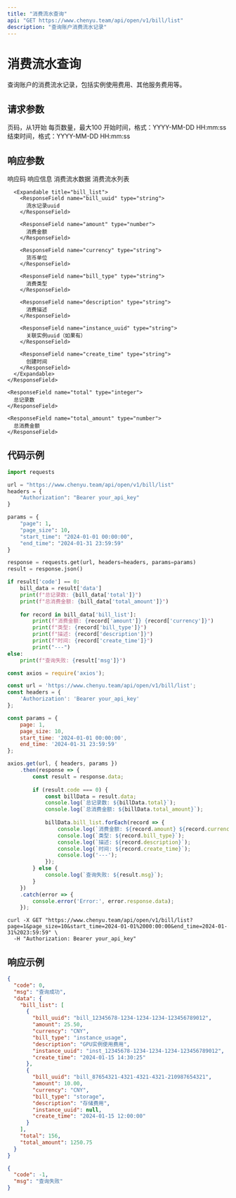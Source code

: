 ```yaml
---
title: "消费流水查询"
api: "GET https://www.chenyu.team/api/open/v1/bill/list"
description: "查询账户消费流水记录"
---
```


# 消费流水查询

查询账户的消费流水记录，包括实例使用费用、其他服务费用等。

## 请求参数

<ParamField query="page" type="integer" default="1">
  页码，从1开始
</ParamField>

<ParamField query="page_size" type="integer" default="10">
  每页数量，最大100
</ParamField>

<ParamField query="start_time" type="string">
  开始时间，格式：YYYY-MM-DD HH:mm:ss
</ParamField>

<ParamField query="end_time" type="string">
  结束时间，格式：YYYY-MM-DD HH:mm:ss
</ParamField>

## 响应参数

<ResponseField name="code" type="integer">
  响应码
</ResponseField>

<ResponseField name="msg" type="string">
  响应信息
</ResponseField>

<ResponseField name="data" type="object">
  消费流水数据
  
  <Expandable title="data">
    <ResponseField name="bill_list" type="array">
      消费流水列表
      
      <Expandable title="bill_list">
        <ResponseField name="bill_uuid" type="string">
          流水记录uuid
        </ResponseField>
        
        <ResponseField name="amount" type="number">
          消费金额
        </ResponseField>
        
        <ResponseField name="currency" type="string">
          货币单位
        </ResponseField>
        
        <ResponseField name="bill_type" type="string">
          消费类型
        </ResponseField>
        
        <ResponseField name="description" type="string">
          消费描述
        </ResponseField>
        
        <ResponseField name="instance_uuid" type="string">
          关联实例uuid（如果有）
        </ResponseField>
        
        <ResponseField name="create_time" type="string">
          创建时间
        </ResponseField>
      </Expandable>
    </ResponseField>
    
    <ResponseField name="total" type="integer">
      总记录数
    </ResponseField>
    
    <ResponseField name="total_amount" type="number">
      总消费金额
    </ResponseField>
  </Expandable>
</ResponseField>

## 代码示例

<CodeGroup>

```python Python
import requests

url = "https://www.chenyu.team/api/open/v1/bill/list"
headers = {
    "Authorization": "Bearer your_api_key"
}

params = {
    "page": 1,
    "page_size": 10,
    "start_time": "2024-01-01 00:00:00",
    "end_time": "2024-01-31 23:59:59"
}

response = requests.get(url, headers=headers, params=params)
result = response.json()

if result['code'] == 0:
    bill_data = result['data']
    print(f"总记录数: {bill_data['total']}")
    print(f"总消费金额: {bill_data['total_amount']}")
    
    for record in bill_data['bill_list']:
        print(f"消费金额: {record['amount']} {record['currency']}")
        print(f"类型: {record['bill_type']}")
        print(f"描述: {record['description']}")
        print(f"时间: {record['create_time']}")
        print("---")
else:
    print(f"查询失败: {result['msg']}")
```

```javascript JavaScript
const axios = require('axios');

const url = 'https://www.chenyu.team/api/open/v1/bill/list';
const headers = {
    'Authorization': 'Bearer your_api_key'
};

const params = {
    page: 1,
    page_size: 10,
    start_time: '2024-01-01 00:00:00',
    end_time: '2024-01-31 23:59:59'
};

axios.get(url, { headers, params })
    .then(response => {
        const result = response.data;
        
        if (result.code === 0) {
            const billData = result.data;
            console.log(`总记录数: ${billData.total}`);
            console.log(`总消费金额: ${billData.total_amount}`);
            
            billData.bill_list.forEach(record => {
                console.log(`消费金额: ${record.amount} ${record.currency}`);
                console.log(`类型: ${record.bill_type}`);
                console.log(`描述: ${record.description}`);
                console.log(`时间: ${record.create_time}`);
                console.log('---');
            });
        } else {
            console.log(`查询失败: ${result.msg}`);
        }
    })
    .catch(error => {
        console.error('Error:', error.response.data);
    });
```

```curl cURL
curl -X GET "https://www.chenyu.team/api/open/v1/bill/list?page=1&page_size=10&start_time=2024-01-01%2000:00:00&end_time=2024-01-31%2023:59:59" \
  -H "Authorization: Bearer your_api_key"
```

</CodeGroup>

## 响应示例

<CodeGroup>

```json 成功响应
{
  "code": 0,
  "msg": "查询成功",
  "data": {
    "bill_list": [
      {
        "bill_uuid": "bill_12345678-1234-1234-1234-123456789012",
        "amount": 25.50,
        "currency": "CNY",
        "bill_type": "instance_usage",
        "description": "GPU实例使用费用",
        "instance_uuid": "inst_12345678-1234-1234-1234-123456789012",
        "create_time": "2024-01-15 14:30:25"
      },
      {
        "bill_uuid": "bill_87654321-4321-4321-4321-210987654321",
        "amount": 10.00,
        "currency": "CNY",
        "bill_type": "storage",
        "description": "存储费用",
        "instance_uuid": null,
        "create_time": "2024-01-15 12:00:00"
      }
    ],
    "total": 156,
    "total_amount": 1250.75
  }
}
```

```json 失败响应
{
  "code": -1,
  "msg": "查询失败"
}
```

</CodeGroup>